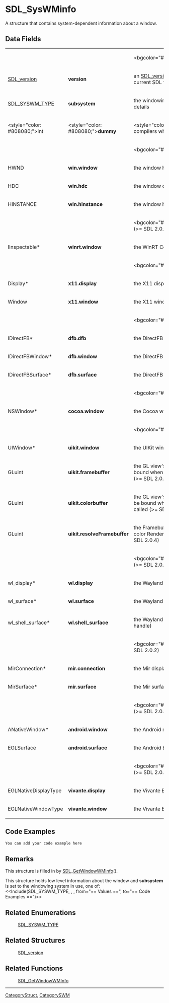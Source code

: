 
= SDL_SysWMinfo =
A structure that contains system-dependent information about a window.


== Data Fields ==
{|
|
|
|<bgcolor="#EDEDED">''All Subsystems''
|-
|[[SDL_version]]
|'''version'''
|an [[SDL_version]] structure that contains the current SDL version
|-
|[[SDL_SYSWM_TYPE]]
|'''subsystem'''
|the windowing system type; see [[#Remarks|Remarks]] for details
|-
|<style="color: #808080;">int
|<style="color: #808080;">'''dummy'''
|<style="color: #808080;">unused (to help compilers when no specific system is available)
|-
|
|
|<bgcolor="#EDEDED">''SDL_SYSWM_WINDOWS''
|-
|HWND
|'''win.window'''
|the window handle
|-
|HDC 
|'''win.hdc'''   
|the window device context (>= SDL 2.0.4)
|-
|HINSTANCE 
|'''win.hinstance'''   
|the window hinstance (>= SDL 2.0.6)
|-
|
|
|<bgcolor="#EDEDED">''SDL_SYSWM_WINRT'' (>= SDL 2.0.3)
|-
|IInspectable*
|'''winrt.window'''
|the WinRT CoreWindow
|-
|
|
|<bgcolor="#EDEDED">''SDL_SYSWM_X11''
|-
|Display*
|'''x11.display'''
|the X11 display
|-
|Window
|'''x11.window'''
|the X11 window
|-
|
|
|<bgcolor="#EDEDED">''SDL_SYSWM_DIRECTFB''
|-
|IDirectFB*
|'''dfb.dfb'''
|the DirectFB main interface
|-
|IDirectFBWindow*
|'''dfb.window'''
|the DirectFB window handle
|-
|IDirectFBSurface*
|'''dfb.surface'''
|the DirectFB client surface
|-
|
|
|<bgcolor="#EDEDED">''SDL_SYSWM_COCOA''
|-
|NSWindow*
|'''cocoa.window'''
|the Cocoa window
|-
|
|
|<bgcolor="#EDEDED">''SDL_SYSWM_UIKIT''
|-
|UIWindow*
|'''uikit.window'''
|the UIKit window
|-
|GLuint   
|'''uikit.framebuffer''' 
|the GL view's Framebuffer Object; it must be bound when rendering to the screen using GL (>= SDL 2.0.4)
|-
|GLuint   
|'''uikit.colorbuffer''' 
|the GL view's color Renderbuffer Object; it must be bound when [[SDL_GL_SwapWindow]]() is called (>= SDL 2.0.4)
|-
|GLuint   
|'''uikit.resolveFramebuffer''' 
|the Framebuffer Object which holds the resolve color Renderbuffer, when MSAA is used (>= SDL 2.0.4)
|-
|
|
|<bgcolor="#EDEDED">''SDL_SYSWM_WAYLAND'' (>= SDL 2.0.2)
|-
|wl_display*
|'''wl.display'''
|the Wayland display
|-
|wl_surface*
|'''wl.surface'''
|the Wayland surface
|-
|wl_shell_surface*
|'''wl.shell_surface'''
|the Wayland shell_surface (window manager handle)
|-
|
|
|<bgcolor="#EDEDED">''SDL_SYSWM_MIR'' (>= SDL 2.0.2)
|-
|MirConnection*
|'''mir.connection'''
|the Mir display server connection
|-
|MirSurface*
|'''mir.surface'''
|the Mir surface
|-
|
|
|<bgcolor="#EDEDED">''SDL_SYSWM_ANDROID'' (>= SDL 2.0.4)
|-
|ANativeWindow*
|'''android.window'''
|the Android native window
|-
|EGLSurface
|'''android.surface'''
|the Android EGL surface
|-
|
|
|<bgcolor="#EDEDED">''SDL_SYSWM_VIVANTE'' (>= SDL 2.0.5)
|-
|EGLNativeDisplayType
|'''vivante.display'''
|the Vivante EGL display type
|-
|EGLNativeWindowType
|'''vivante.window'''
|the Vivante EGL window type
|}

== Code Examples ==
<syntaxhighlight lang='c++'>
You can add your code example here
</syntaxhighlight>

== Remarks ==
This structure is filled in by [[SDL_GetWindowWMInfo]]().

This structure holds low level information about the window and '''subsystem''' is set to the windowing system in use, one of:
<<Include(SDL_SYSWM_TYPE, , , from="== Values ==", to="== Code Examples ==")>>

== Related Enumerations ==
:[[SDL_SYSWM_TYPE]]

== Related Structures ==
:[[SDL_version]]

== Related Functions ==
:[[SDL_GetWindowWMInfo]]

----
[[CategoryStruct]], [[CategorySWM]]
